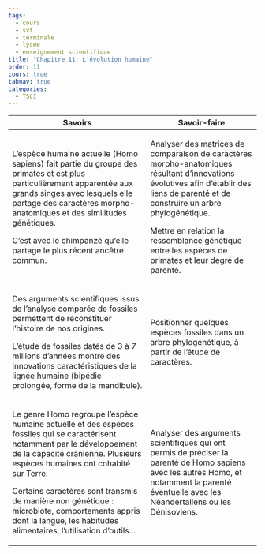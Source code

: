 ```yaml
---
tags:
  - cours
  - svt
  - terminale
  - lycée
  - enseignement scientifique
title: "Chapitre 11: L’évolution humaine"
order: 11
cours: true
tabnav: true
categories:
  - TSCI
---
```


::: programme

+----------------------------------------------------+------------------------------------------+
| Savoirs                                            | Savoir-faire                             |
+====================================================+==========================================+
| L’espèce humaine actuelle (Homo sapiens) fait      | Analyser des matrices de comparaison de  |
| partie du groupe des primates et est plus          | caractères morpho-anatomiques résultant  |
| particulièrement apparentée aux grands singes avec | d’innovations évolutives afin d’établir  |
| lesquels elle partage des caractères               | des liens de parenté et de construire un |
| morpho-anatomiques et des similitudes génétiques.  | arbre phylogénétique.                    |
|                                                    |                                          |
| C’est avec le chimpanzé qu’elle partage le plus    | Mettre en relation la ressemblance       |
| récent ancêtre commun.                             | génétique entre les espèces de primates  |
|                                                    | et leur degré de parenté.                |
+----------------------------------------------------+------------------------------------------+
| Des arguments scientifiques issus de l’analyse     | Positionner quelques espèces fossiles    |
| comparée de fossiles permettent de reconstituer    | dans un arbre phylogénétique, à partir   |
| l’histoire de nos origines.                        | de l'étude de caractères.                |
|                                                    |                                          |
| L’étude de fossiles datés de 3 à 7 millions        |                                          |
| d’années montre des innovations caractéristiques   |                                          |
| de la lignée humaine (bipédie prolongée, forme de  |                                          |
| la mandibule).                                     |                                          |
+----------------------------------------------------+------------------------------------------+
| Le genre Homo regroupe l’espèce humaine actuelle   | Analyser des arguments scientifiques qui |
| et des espèces fossiles qui se caractérisent       | ont permis de préciser la parenté de     |
| notamment par le développement de la capacité      | Homo sapiens avec les autres Homo, et    |
| crânienne. Plusieurs espèces humaines ont cohabité | notamment la parenté éventuelle avec les |
| sur Terre.                                         | Néandertaliens ou les Dénisoviens.       |
|                                                    |                                          |
| Certains caractères sont transmis de manière non   |                                          |
| génétique : microbiote, comportements appris dont  |                                          |
| la langue, les habitudes alimentaires,             |                                          |
| l’utilisation d’outils...                          |                                          |
+----------------------------------------------------+------------------------------------------+

:::
